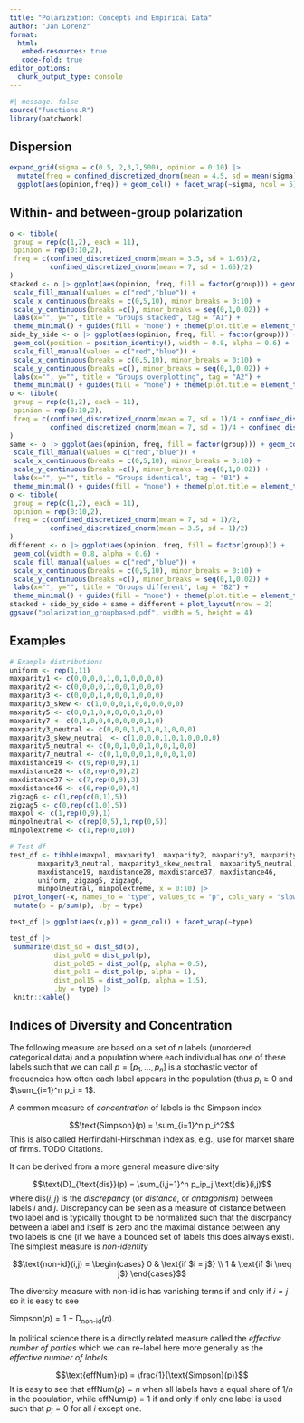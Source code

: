 ```yaml
---
title: "Polarization: Concepts and Empirical Data"
author: "Jan Lorenz"
format: 
  html:
   embed-resources: true
   code-fold: true
editor_options: 
  chunk_output_type: console
---
```


```r
#| message: false
source("functions.R")
library(patchwork)
```

## Dispersion

```r
expand_grid(sigma = c(0.5, 2,3,7,500), opinion = 0:10) |> 
  mutate(freq = confined_discretized_dnorm(mean = 4.5, sd = mean(sigma)), .by = sigma) |> 
  ggplot(aes(opinion,freq)) + geom_col() + facet_wrap(~sigma, ncol = 5)
```



## Within- and between-group polarization

```r
o <- tibble(
 group = rep(c(1,2), each = 11), 
 opinion = rep(0:10,2), 
 freq = c(confined_discretized_dnorm(mean = 3.5, sd = 1.65)/2,
          confined_discretized_dnorm(mean = 7, sd = 1.65)/2)
)
stacked <- o |> ggplot(aes(opinion, freq, fill = factor(group))) + geom_col(width = 0.8, alpha = 0.6) +
 scale_fill_manual(values = c("red","blue")) +
 scale_x_continuous(breaks = c(0,5,10), minor_breaks = 0:10) +
 scale_y_continuous(breaks =c(), minor_breaks = seq(0,1,0.02)) +
 labs(x="", y="", title = "Groups stacked", tag = "A1") +
 theme_minimal() + guides(fill = "none") + theme(plot.title = element_text(hjust = 0.5))
side_by_side <- o |> ggplot(aes(opinion, freq, fill = factor(group))) + 
 geom_col(position = position_identity(), width = 0.8, alpha = 0.6) + 
 scale_fill_manual(values = c("red","blue")) +
 scale_x_continuous(breaks = c(0,5,10), minor_breaks = 0:10) +
 scale_y_continuous(breaks =c(), minor_breaks = seq(0,1,0.02)) +
 labs(x="", y="", title = "Groups overplotting", tag = "A2") +
 theme_minimal() + guides(fill = "none") + theme(plot.title = element_text(hjust = 0.5))
o <- tibble(
 group = rep(c(1,2), each = 11), 
 opinion = rep(0:10,2), 
 freq = c(confined_discretized_dnorm(mean = 7, sd = 1)/4 + confined_discretized_dnorm(mean = 3.5, sd = 1)/4,
          confined_discretized_dnorm(mean = 7, sd = 1)/4 + confined_discretized_dnorm(mean = 3.5, sd = 1)/4)
)
same <- o |> ggplot(aes(opinion, freq, fill = factor(group))) + geom_col(width = 0.8, alpha = 0.6) +
 scale_fill_manual(values = c("red","blue")) +
 scale_x_continuous(breaks = c(0,5,10), minor_breaks = 0:10) +
 scale_y_continuous(breaks =c(), minor_breaks = seq(0,1,0.02)) +
 labs(x="", y="", title = "Groups identical", tag = "B1") +
 theme_minimal() + guides(fill = "none") + theme(plot.title = element_text(hjust = 0.5))
o <- tibble(
 group = rep(c(1,2), each = 11), 
 opinion = rep(0:10,2), 
 freq = c(confined_discretized_dnorm(mean = 7, sd = 1)/2,
          confined_discretized_dnorm(mean = 3.5, sd = 1)/2)
)
different <- o |> ggplot(aes(opinion, freq, fill = factor(group))) + 
 geom_col(width = 0.8, alpha = 0.6) + 
 scale_fill_manual(values = c("red","blue")) +
 scale_x_continuous(breaks = c(0,5,10), minor_breaks = 0:10) +
 scale_y_continuous(breaks =c(), minor_breaks = seq(0,1,0.02)) +
 labs(x="", y="", title = "Groups different", tag = "B2") +
 theme_minimal() + guides(fill = "none") + theme(plot.title = element_text(hjust = 0.5))
stacked + side_by_side + same + different + plot_layout(nrow = 2)
ggsave("polarization_groupbased.pdf", width = 5, height = 4)
```


## Examples 

```r
# Example distributions
uniform <- rep(1,11) 
maxparity1 <- c(0,0,0,0,1,0,1,0,0,0,0)
maxparity2 <- c(0,0,0,0,1,0,0,1,0,0,0)
maxparity3 <- c(0,0,0,1,0,0,0,1,0,0,0)
maxparity3_skew <- c(1,0,0,0,1,0,0,0,0,0,0)
maxparity5 <- c(0,0,1,0,0,0,0,0,1,0,0)
maxparity7 <- c(0,1,0,0,0,0,0,0,0,1,0)
maxparity3_neutral <- c(0,0,0,1,0,1,0,1,0,0,0)
maxparity3_skew_neutral  <- c(1,0,0,0,1,0,1,0,0,0,0)
maxparity5_neutral <- c(0,0,1,0,0,1,0,0,1,0,0)
maxparity7_neutral <- c(0,1,0,0,0,1,0,0,0,1,0)
maxdistance19 <- c(9,rep(0,9),1)
maxdistance28 <- c(8,rep(0,9),2)
maxdistance37 <- c(7,rep(0,9),3)
maxdistance46 <- c(6,rep(0,9),4)
zigzag6 <- c(1,rep(c(0,1),5))
zigzag5 <- c(0,rep(c(1,0),5))
maxpol <- c(1,rep(0,9),1)
minpolneutral <- c(rep(0,5),1,rep(0,5))
minpolextreme <- c(1,rep(0,10))

# Test df
test_df <- tibble(maxpol, maxparity1, maxparity2, maxparity3, maxparity3_skew, maxparity5, maxparity7, 
       maxparity3_neutral, maxparity3_skew_neutral, maxparity5_neutral, maxparity7_neutral, 
       maxdistance19, maxdistance28, maxdistance37, maxdistance46, 
       uniform, zigzag5, zigzag6, 
       minpolneutral, minpolextreme, x = 0:10) |> 
 pivot_longer(-x, names_to = "type", values_to = "p", cols_vary = "slowest") |> 
 mutate(p = p/sum(p), .by = type)

test_df |> ggplot(aes(x,p)) + geom_col() + facet_wrap(~type)

test_df |> 
 summarize(dist_sd = dist_sd(p), 
           dist_pol0 = dist_pol(p), 
           dist_pol05 = dist_pol(p, alpha = 0.5),
           dist_pol1 = dist_pol(p, alpha = 1),
           dist_pol15 = dist_pol(p, alpha = 1.5), 
           .by = type) |> 
 knitr::kable()
```

## Indices of Diversity and Concentration

The following measure are based on a set of $n$ labels (unordered categorical data) and a population where each individual has one of these labels such that we can call $p = [p_1,\dots,p_n]$ is a stochastic vector of frequencies how often each label appears in the population (thus $p_i \geq 0$ and $\sum_{i=1}^n p_i = 1$. 

A common measure of *concentration* of labels is the Simpson index

$$\text{Simpson}(p) = \sum_{i=1}^n p_i^2$$
This is also called Herfindahl-Hirschman index as, e.g., use for market share of firms. TODO Citations. 

It can be derived from a more general measure diversity

$$\text{D}_{\text{dis}}(p) = \sum_{i,j=1}^n p_ip_j \text{dis}(i,j)$$
where $\text{dis}(i,j)$ is the *discrepancy* (or *distance*, or *antagonism*) between labels $i$ and $j$. Discrepancy can be seen as a measure of distance between two label and is typically thought to be normalized such that the discrpancy between a label and itself is zero and the maximal distance between any two labels is one (if we have a bounded set of labels this does always exist). The simplest measure is *non-identity* 

$$\text{non-id}(i,j) = \begin{cases} 0 & \text{if $i = j$} \\ 1 &  \text{if $i \neq j$}  \end{cases}$$ 

The diversity measure with $\text{non-id}$ is has vanishing terms if and only if $i=j$ so it is easy to see

$\text{Simpson}(p) = 1 - \text{D}_\text{non-id}(p)$. 

In political science there is a directly related measure called the *effective number of parties* which we can re-label here more generally as the *effective number of labels*. 

$$\text{effNum}(p) = \frac{1}{\text{Simpson}(p)}$$
It is easy to see that $\text{effNum}(p) = n$ when all labels have a equal share of $1/n$ in the population, while $\text{effNum}(p) = 1$ if and only if only one label is used such that $p_i = 0$ for all $i$ except one. 


